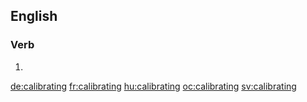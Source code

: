 ==English==

===Verb===
{{head|en}}

# {{present participle of|calibrate}}

[[de:calibrating]]
[[fr:calibrating]]
[[hu:calibrating]]
[[oc:calibrating]]
[[sv:calibrating]]